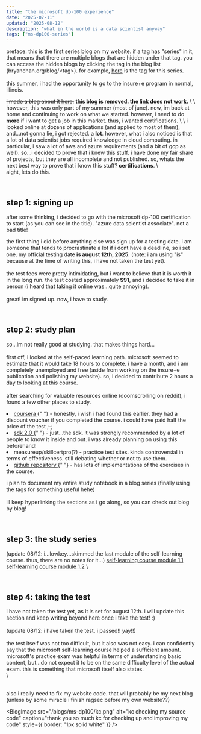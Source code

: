 ```yaml
---
title: "the microsoft dp-100 experience"
date: "2025-07-11"
updated: "2025-08-12"
description: "what in the world is a data scientist anyway"
tags: ["ms-dp100-series"]
---
```


preface: this is the first series blog on my website. if a tag has "series" in it,
that means that there are multiple blogs that are hidden under that tag.
you can access the hidden blogs by clicking the tag in the blog list (bryanchan.org/blog/\<tag\>).
for example, [here](/blog/tag/ms-dp100-series) is the tag for this series. \
\
this summer, i had the opportunity to go to the insure+e program in normal, illinois.

<s>i made a blog about it [here](/blog/insure-2025).</s> **this blog is removed.
the link does not work.** \ \ however, this was only part of my summer (most of
june). now, im back at home and continuing to work on what we started. however,
i need to do **more** if i want to get a job in this market. thus, i wanted
certifications. \ \ i looked online at dozens of applications (and applied to
most of them), and...not gonna lie, i got rejected. a **lot**. however, what i
also noticed is that a lot of data scientist jobs required knowledge in cloud
computing. in particular, i saw a lot of aws and azure requirements (and a bit
of gcp as well). so...i decided to prove that i knew this stuff. i have done my
fair share of projects, but they are all incomplete and not published. so, whats
the next best way to prove that i know this stuff? **certifications**. \ \
aight, lets do this.

<br />

## step 1: signing up <span id="step-1"/>

after some thinking, i decided to go with the microsoft dp-100 certification to start (as you can see in the title).
"azure data scientist associate". not a bad title!

<BlogImage
  src="/blogs/ms-dp100/logo.png"
  alt="microsoft dp-100 description"
  caption="wow, it even has a fancy logo on it or something"
  source="https://learn.microsoft.com/en-us/credentials/certifications/azure-data-scientist/?practice-assessment-type=certification"
/>

the first thing i did before anything else was sign up for a testing date.
i am someone that tends to procrastinate a lot if i dont have a deadline, so i set one.
my official testing date **is august 12th, 2025**. (note: i am using "is" because
at the time of writing this, i have not taken the test yet). \
\
the test fees were pretty intimidating, but i want to believe that it is
worth it in the long run. the test costed approximately **$91**, and i
decided to take it in person (i heard that taking it online was...quite annoying). \
\
great! im signed up. now, i have to study.

<br />

## step 2: study plan

so...im not really good at studying. that makes things hard... \
\
first off, i looked at the self-paced learning path.
microsoft seemed to estimate that it would take 18 hours to complete.
i have a month, and i am completely unemployed and free (aside from working on
the insure+e publication and polishing my website).
so, i decided to contribute 2 hours a day to looking at this course. \
\
after searching for valuable resources online (doomscrolling on reddit),
i found a few other places to study.

<BlogList>
  <li>
    <a
      href="https://www.coursera.org/professional-certificates/azure-data-scientist/paidmedia?utm_medium=sem&utm_source=gg&utm_campaign=b2c_namer_azure-data-scientist_microsoft_ftcof_professional-certificates_px_dr_bau_gg_sem_pr-bd_us-ca_en_m_hyb_23-11_x&campaignid=20744124176&adgroupid=158298290067&device=c&keyword=microsoft%20data%20science%20certification&matchtype=b&network=g&devicemodel=&creativeid=679614698819&assetgroupid=&targetid=kwd-429257814677&extensionid=&placement=&gad_source=1&gad_campaignid=20744124176&gclid=CjwKCAjw7MLDBhAuEiwAIeXGIYfQmRtxUsJ3WowQoM4C_ZbzTp7XECkB4Bi5peCJYZJur7Rg61mNhhoCLD8QAvD_BwE"
      target="_blank"
    >
      coursera
    </a>{" "}
    - honestly, i wish i had found this earlier. they had a discount voucher if
    you completed the course. i could have paid half the price of the test ;-;
  </li>
  <li>
    <a
      href="https://learn.microsoft.com/en-us/azure/machine-learning/concept-v2?view=azureml-api-2"
      target="_blank"
    >
      sdk 2.0
    </a>{" "}
    - just...the sdk. it was strongly recommended by a lot of people to know it
    inside and out. i was already planning on using this beforehand!
  </li>
  <li>
    measureup/skillcertpro(?) - practice test sites. kinda controversial in
    terms of effectiveness. still debating whether or not to use them.
  </li>
  <li>
    <a
      href="https://github.com/aislanmano/mslearn-dp100/tree/main"
      target="_blank"
    >
      github repository
    </a>{" "}
    - has lots of implementations of the exercises in the course.
  </li>
</BlogList>

i plan to document my entire study notebook in a blog series (finally using the tags for something useful hehe) \
\
ill keep hyperlinking the sections as i go along, so you can check out blog by blog!

<br />

## step 3: the study series

(update 08/12: i...lowkey...skimmed the last module of the self-learning course. thus, there are no notes for it...)
[self-learning course module 1.1](/blog/ms-dp100-slc1) \
[self-learning course module 1.2](/blog/ms-dp100-slc2) \

<br />

## step 4: taking the test <span id="actual-test"/>

i have not taken the test yet, as it is set for august 12th. i will update this section
and keep writing beyond here once i take the test! :) \
\
(update 08/12: i have taken the test. i passed!! yay!!) \
\
the test itself was not too difficult, but it also was not easy.
i can confidently say that the microsoft self-learning course helped a sufficient amount.
microsoft's practice exam was helpful in terms of understanding basic content, but...do not expect
it to be on the same difficulty level of the actual exam. this is something that microsoft itself also states. \
\

\
also i really need to fix my website code. that will probably be my next blog
(unless by some miracle i finish ragsec before my own website??)

<BlogImage
  src="/blogs/ms-dp100/kc.png"
  alt="kc checking my source code"
  caption="thank you so much kc for checking up and improving my code"
  style={{ border: "1px solid white" }}
/>
